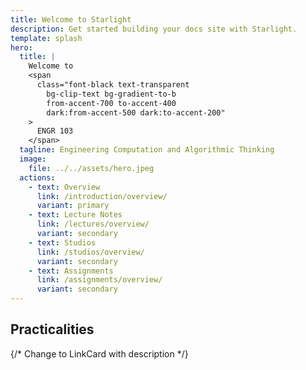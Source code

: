 ```yaml
---
title: Welcome to Starlight
description: Get started building your docs site with Starlight.
template: splash
hero:
  title: |
    Welcome to 
    <span
      class="font-black text-transparent
        bg-clip-text bg-gradient-to-b
        from-accent-700 to-accent-400
        dark:from-accent-500 dark:to-accent-200"
    >
      ENGR 103
    </span> 
  tagline: Engineering Computation and Algorithmic Thinking
  image:
    file: ../../assets/hero.jpeg
  actions:
    - text: Overview
      link: /introduction/overview/
      variant: primary
    - text: Lecture Notes
      link: /lectures/overview/
      variant: secondary
    - text: Studios
      link: /studios/overview/
      variant: secondary
    - text: Assignments
      link: /assignments/overview/
      variant: secondary
---
```



## Practicalities

{/* Change to LinkCard with description */}

<CardGrid stagger>
  <LinkCard
    title="Demos Scheduling"
    href="/practicalities/demos/"
    description="Instructions to schedule demos for your assignments."
  />
  <LinkCard
    title="C++ Style Guide"
    href="/practicalities/style/"
    description="Minimal course-specific style guide for C++ programming."
  />
  <LinkCard
    title="Polya Design"
    href="/practicalities/polya/"
    description="Problem solving guidelines for programming assignments."
  />
  <LinkCard
    title="Vim Cheatsheet"
    href="/practicalities/vim/"
    description="Course-specific Vim cheatsheet for terminal-based text editing."
  />
</CardGrid>
